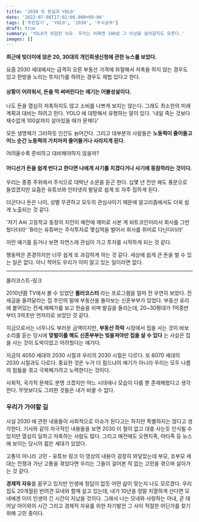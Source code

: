 ```yaml
---
title: '2030 의 현실과 YOLO'
date: '2022-07-08T17:02:00.000+09:00'
tags: ['주린일기', 'YOLO', '2030', '주식공부']
draft: true
summary: 'YOLO가 위험한 이유. 우리는 어쩌면 100살 그 이상을 살아갈지도 모른다.'
images: []
---
```


**최근에 빚더미에 앉은 20, 30대의 개인회생신청에 관한 뉴스를 보았다.**

요즘 2030 세대에서는 급격히 오른 부동산 가격에 좌절해서 저축을 하지 않는 경우도 있고
한방을 노리는 투자(?)를 하려는 경우도 제법 있다고 한다.

#### 상황이 어려워서, 돈을 막 써버린다는 얘기는 어불성설이다.
 
 나도 돈을 열심히 저축하지도 않고 소비를 나쁘게 보지는 않는다. 그래도 최소한의 미래 계획과 대비는 하려고 한다.
 YOLO 에 대항해서 유행하는 말이 있다. '내일 죽는 것보다 재수없게 100살까지 살아있을 때가 문제다'
 
 모든 생명체가 그러하듯 인간도 늙어간다. 
 그리고 대부분의 사람들은 **노동력이 줄어들고 어느 순간 노동력의 가치마저 줄어들거나 사라지게 된다.**
 
 어려울수록 준비하고 대비해야하지 않을까?
 
#### 어디선가 돈을 쉽게 번다고 한다면 나에게 사기를 치겠다거나 사기에 동참하라는 것이다.

 우리는 종종 주위에서 주식으로 대박난 소문을 듣곤 한다. 
 십몇 년 전만 해도 풍문으로 들었겠지만 요즘은 유튜브와 인터넷의 발달로 쉽게 또 자주 접하게 된다.

 더군다나 돈은 나이, 성별 무관하고 모두의 관심사이기 때문에 알고리즘에서도 더욱 쉽게 노출되는 것 같다.

 '저기 A씨 고등학교 동창의 지인이 예전에 재미로 사본 게 비트코인이라서 회사를 그만뒀다더라'
 'B라는 유튜버는 주식투자로 몇십억을 벌어서 회사를 취미로 다닌다더라' 

 이런 얘기를 듣거나 보면 자연스레 관심이 가고 투자를 시작하게 되는 것 같다.
 
 행동력은 존경하지만 너무 쉽게 또 과감하게 하는 것 같다.
 세상에 쉽게 큰 돈을 벌 수 있는 일은 없다. 아니 적어도 우리가 이미 알고 있는 일이라면 없다.
 
---
 롤러코스트-링크
 
 2010년쯤 TV에서 볼 수 있었던 **롤러코스터** 라는 프로그램을 얼마 전 우연히 보았다.
 전세금을 올려달라는 집 주인의 말에 부동산을 돌아보는 신혼부부가 있었다.
 부동산 유리에 붙어있는 전세,매매가를 보고 한숨을 쉬며 발길을 돌리는데, 20~30평대가 1억중반부터 3억초반 언저리로 보았던 것 같다.
 
 지금으로서는 너무나도 부러운 금액이지만, **부동산 하락** 시장에서 집을 사는 것이 바보 소리를 듣는 당시에 **맞벌이를 해도 신혼부부는 빚을져야만 집을 살 수 있다** 는 사실은 집을 사는 것이 도박이었고 어려웠다는 얘기다.
 
 지금의 4050 세대의 2030 시절과 우리의 2030 시절은 다르다. 또 6070 세대의 2030 시절과도 다르다.
 중요한 것은 누가 더 힘드냐의 얘기가 아니라 우리는 모두 나름의 힘듦을 겪고 극복해가려고 노력한다는 것이다. 
 
 사회적, 국가적 문제도 분명 크겠지만 어느 시대에나 모습이 다를 뿐 존재해왔다고 생각한다.
 무엇보다도 그러한 것들은 내가 바꿀 수 없다.
 
### 우리가 가야할 길
 사실 2030 에 관한 내용들이 사회적으로 이슈가 된다고는 하지만 특별하지는 않다고 생각한다.
 기사와 같이 자극적인 내용들을 보면 2030 이 철이 없고 대충 사는듯 인식될 수 있지만 열심히 일하고 저축하는 사람도 많다.
 그리고 예전에도 오렌지족, 야타족 등 뉴스에 보이는 당시의 젊은 세대가 있었다.
 
 고통이 아니라 고민 - 유튜브 링크
 이 영상의 내용이 굉장히 와닿았는데 부모, 조부모 세대는 전쟁과 가난 고통을 겪었다면 우리는 그들이 걸어본 적 없는 고민을 겪으며 살아가는 것 같다.
 
 **경제적 자유**를 꿈꾸고 있지만 인생에 정답이 없듯 어떤 삶이 맞는지 나도 모르겠다.
 우리집도 20개월된 반려견 모네와 함께 살고 있는데, 내가 10년을 정말 치열하게 산다면 모네에겐 이미 인생의 긴 시간이 지났을 것이다. 그래서 나는 모네와 사랑하는 아내, 곧 태어날 아이와의 시간 그리고 경제적 자유를 위한 자기발전 그 사이 적절한 어딘가를 찾기 위해 고민 중이다.
